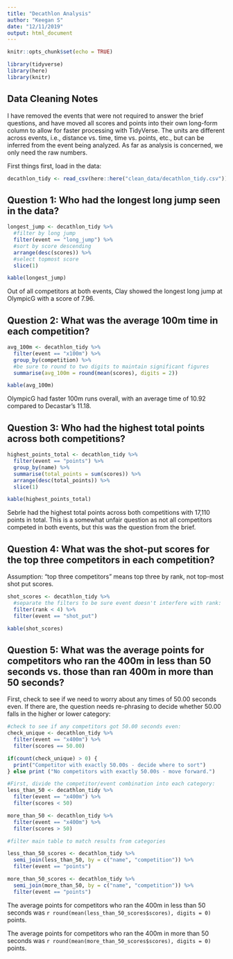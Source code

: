 ```yaml
---
title: "Decathlon Analysis"
author: "Keegan S"
date: "12/11/2019"
output: html_document
---
```


```r
knitr::opts_chunk$set(echo = TRUE)
```

```r
library(tidyverse)
library(here)
library(knitr)
```

## Data Cleaning Notes

I have removed the events that were not required to answer the brief questions, and have moved all scores and points into their own long-form column to allow for faster processing with TidyVerse. The units are different across events, i.e., distance vs. time, time vs. points, etc., but can be inferred from the event being analyzed. As far as analysis is concerned, we only need the raw numbers. 

First things first, load in the data:

```r
decathlon_tidy <- read_csv(here::here("clean_data/decathlon_tidy.csv"))
```

## Question 1: Who had the longest long jump seen in the data?

```r
longest_jump <- decathlon_tidy %>%
  #filter by long jump
  filter(event == "long_jump") %>%
  #sort by score descending
  arrange(desc(scores)) %>%
  #select topmost score
  slice(1)

kable(longest_jump)
```

Out of all competitors at both events, Clay showed the longest long jump at OlympicG with a score of 7.96.

## Question 2: What was the average 100m time in each competition?

```r
avg_100m <- decathlon_tidy %>%
  filter(event == "x100m") %>%
  group_by(competition) %>%
  #be sure to round to two digits to maintain significant figures
  summarise(avg_100m = round(mean(scores), digits = 2))

kable(avg_100m)
```

OlympicG had faster 100m runs overall, with an average time of 10.92 compared to Decastar's 11.18. 


## Question 3: Who had the highest total points across both competitions?

```r
highest_points_total <- decathlon_tidy %>%
  filter(event == "points") %>%
  group_by(name) %>%
  summarise(total_points = sum(scores)) %>%
  arrange(desc(total_points)) %>%
  slice(1)

kable(highest_points_total)
```

Sebrle had the highest total points across both competitions with 17,110 points in total. This is a somewhat unfair question as not all competitors competed in both events, but this was the question from the brief. 

## Question 4: What was the shot-put scores for the top three competitors in each competition?

Assumption: "top three competitors" means top three by rank, not top-most shot put scores.
```r
shot_scores <- decathlon_tidy %>%
  #separate the filters to be sure event doesn't interfere with rank:
  filter(rank < 4) %>%
  filter(event == "shot_put")

kable(shot_scores)
```

## Question 5: What was the average points for competitors who ran the 400m in less than 50 seconds vs. those than ran 400m in more than 50 seconds?

First, check to see if we need to worry about any times of 50.00 seconds even. If there are, the question needs re-phrasing to decide whether 50.00 falls in the higher or lower category:
```r
#check to see if any competitors got 50.00 seconds even:
check_unique <- decathlon_tidy %>%
  filter(event == "x400m") %>%
  filter(scores == 50.00)

if(count(check_unique) > 0) {
  print("Competitor with exactly 50.00s - decide where to sort")
} else print ("No competitors with exactly 50.00s - move forward.")
```

```r
#First, divide the competitor/event combination into each category:
less_than_50 <- decathlon_tidy %>%
  filter(event == "x400m") %>%
  filter(scores < 50)

more_than_50 <- decathlon_tidy %>%
  filter(event == "x400m") %>%
  filter(scores > 50)

#filter main table to match results from categories

less_than_50_scores <- decathlon_tidy %>%
  semi_join(less_than_50, by = c("name", "competition")) %>%
  filter(event == "points")

more_than_50_scores <- decathlon_tidy %>%
  semi_join(more_than_50, by = c("name", "competition")) %>%
  filter(event == "points")
```

The average points for competitors who ran the 400m in less than 50 seconds was `r round(mean(less_than_50_scores$scores), digits = 0)` points.  

The average points for competitors who ran the 400m in more than 50 seconds was `r round(mean(more_than_50_scores$scores), digits = 0)` points.  
